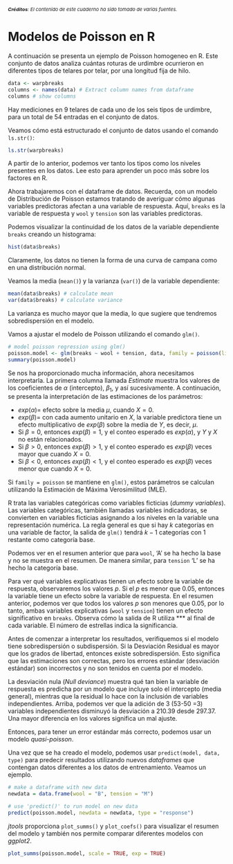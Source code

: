 <p style="font-size:11px;"><em><strong>Créditos</strong>: El contenido de este cuaderno ha sido tomado de varias fuentes.</em></p>


# Modelos de Poisson en R

A continuación se presenta un ejemplo de Poisson homogeneo en R. Este conjunto de datos analiza cuántas roturas de urdimbre ocurrieron en diferentes tipos de telares por telar, por una longitud fija de hilo.

```r
data <- warpbreaks
columns <- names(data) # Extract column names from dataframe
columns # show columns
```

Hay mediciones en 9 telares de cada uno de los seis tipos de urdimbre, para un total de 54 entradas en el conjunto de datos.

Veamos cómo está estructurado el conjunto de datos usando el comando `ls.str()`:

```r
ls.str(warpbreaks)
```

A partir de lo anterior, podemos ver tanto los tipos como los niveles presentes en los datos. Lee esto para aprender un poco más sobre los factores en R.

Ahora trabajaremos con el dataframe de datos. Recuerda, con un modelo de Distribución de Poisson estamos tratando de averiguar cómo algunas variables predictoras afectan a una variable de respuesta. Aquí, `breaks` es la variable de respuesta y `wool` y `tension` son las variables predictoras.

Podemos visualizar la continuidad de los datos de la variable dependiente `breaks` creando un histograma:

```r
hist(data$breaks)
```

Claramente, los datos no tienen la forma de una curva de campana como en una distribución normal.

Veamos la media (`mean()`) y la varianza (`var()`) de la variable dependiente:

```r
mean(data$breaks) # calculate mean
var(data$breaks) # calculate variance
```

La varianza es mucho mayor que la media, lo que sugiere que tendremos sobredispersión en el modelo.

Vamos a ajustar el modelo de Poisson utilizando el comando `glm()`.

```r
# model poisson regression using glm()
poisson.model <- glm(breaks ~ wool + tension, data, family = poisson(link = "log"))
summary(poisson.model)
```

Se nos ha proporcionado mucha información, ahora necesitamos interpretarla. La primera columna llamada *Estimate* muestra los valores de los coeficientes de $\alpha$ (intercepto), $\beta_1$, y así sucesivamente. A continuación, se presenta la interpretación de las estimaciones de los parámetros:

-   $exp(\alpha) =$ efecto sobre la media $\mu$, cuando $X = 0$.
-   $exp(\beta) =$ con cada aumento unitario en $X$, la variable predictora tiene un efecto multiplicativo de $exp(\beta)$ sobre la media de $Y$, es decir, $\mu$.
-   Si $\beta = 0$, entonces $exp(\beta) = 1$, y el conteo esperado es $exp(\alpha)$, y $Y$ y $X$ no están relacionados.
-   Si $\beta > 0$, entonces $exp(\beta) > 1$, y el conteo esperado es $exp(\beta)$ veces mayor que cuando $X = 0$.
-   Si $\beta < 0$, entonces $exp(\beta) < 1$, y el conteo esperado es $exp(\beta)$ veces menor que cuando $X = 0$.

Si `family = poisson` se mantiene en `glm()`, estos parámetros se calculan utilizando la Estimación de Máxima Verosimilitud (MLE).

R trata las variables categóricas como variables ficticias (*dummy variables*). Las variables categóricas, también llamadas variables indicadoras, se convierten en variables ficticias asignando a los niveles en la variable una representación numérica. La regla general es que si hay $k$ categorías en una variable de factor, la salida de `glm()` tendrá $k-1$ categorías con 1 restante como categoría base.

Podemos ver en el resumen anterior que para `wool`, 'A' se ha hecho la base y no se muestra en el resumen. De manera similar, para `tension` 'L' se ha hecho la categoría base.

Para ver qué variables explicativas tienen un efecto sobre la variable de respuesta, observaremos los valores *p*. Si el *p* es menor que 0.05, entonces la variable tiene un efecto sobre la variable de respuesta. En el resumen anterior, podemos ver que todos los valores *p* son menores que 0.05, por lo tanto, ambas variables explicativas (`wool` y `tension`) tienen un efecto significativo en `breaks`. Observa cómo la salida de R utiliza \*\*\* al final de cada variable. El número de estrellas indica la significancia.

Antes de comenzar a interpretar los resultados, verifiquemos si el modelo tiene sobredispersión o subdispersión. Si la Desviación Residual es mayor que los grados de libertad, entonces existe sobredispersión. Esto significa que las estimaciones son correctas, pero los errores estándar (desviación estándar) son incorrectos y no son tenidos en cuenta por el modelo.

La desviación nula (*Null deviance*) muestra qué tan bien la variable de respuesta es predicha por un modelo que incluye solo el intercepto (media general), mientras que la residual lo hace con la inclusión de variables independientes. Arriba, podemos ver que la adición de 3 (53-50 =3) variables independientes disminuyó la desviación a 210.39 desde 297.37. Una mayor diferencia en los valores significa un mal ajuste.

Entonces, para tener un error estándar más correcto, podemos usar un modelo *quasi-poisson*.

Una vez que se ha creado el modelo, podemos usar `predict(model, data, type)` para predecir resultados utilizando nuevos *dataframes* que contengan datos diferentes a los datos de entrenamiento. Veamos un ejemplo.

```r
# make a dataframe with new data
newdata = data.frame(wool = "B", tension = "M")

# use 'predict()' to run model on new data
predict(poisson.model, newdata = newdata, type = "response")
```

*jtools* proporciona `plot_summs()` y `plot_coefs()` para visualizar el resumen del modelo y también nos permite comparar diferentes modelos con *ggplot2*.

```r
plot_summs(poisson.model, scale = TRUE, exp = TRUE)
```
